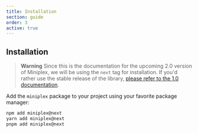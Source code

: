 ```yaml
---
title: Installation
section: guide
order: 3
active: true
---
```


## Installation

> **Warning** Since this is the documentation for the upcoming 2.0 version of Miniplex, we will be using the `next` tag for installation. If you'd rather use the stable release of the library, [please refer to the 1.0 documentation](https://github.com/hmans/miniplex/tree/miniplex%401.0.0).

Add the `miniplex` package to your project using your favorite package manager:

```bash
npm add miniplex@next
yarn add miniplex@next
pnpm add miniplex@next
```
